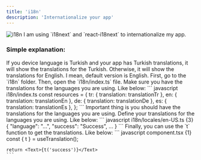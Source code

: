 ```yaml
---
title: 'i18n'  
description: 'Internationalize your app'
---
```


<Frame>
<img src="/images/i18n.png" alt="i18n" className="w-full h-full object-contain rounded-xl" />
</Frame>

<Tip>
  I am using `i18next` and `react-i18next` to internationalize my app.
</Tip>

 ### Simple explanation:
<Info>
  If you device language is Turkish and your app has Turkish translations, it will show the translations for the Turkish. Otherwise, it will show the translations for English.
</Info>
I mean, default version is English.
<Steps>
  <Step>
  First, go to the `i18n` folder. Then, open the `i18n/index.ts` file.
  </Step>
  <Step>
    Make sure you have the translations for the languages you are using.
    Like below:
    ``` javascript i18n/index.ts
   const resources = {
  tr: { translation: translationTr },
  en: { translation: translationEn },
  de: { translation: translationDe },
  es: { translation: translationEs },
  };
    ```
  </Step>
  <Step>
Important thing is you should have the translations for the languages you are using.
  </Step>
  <Step>
    Define your translations for the languages you are using. Like below:
    ``` javascript i18n/locales/en-US.ts {3}
{
  "language": "...",
     "success": "Success",
  ... 
}
```
  </Step>
  <Step>
    Finally, you can use the `t` function to get the translations. Like below:
    ``` javascript component.tsx {1}
    const { t } = useTranslation();

    return <Text>{t('success')}</Text>
    ```
  </Step>
</Steps>


